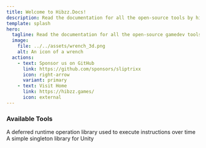 ```yaml
---
title: Welcome to Hibzz.Docs!
description: Read the documentation for all the open-source tools by hibzz.games
template: splash
hero:
  tagline: Read the documentation for all the open-source gamedev tools by hibzz.games
  image:
    file: ../../assets/wrench_3d.png
    alt: An icon of a wrench
  actions:
    - text: Sponsor us on GitHub
      link: https://github.com/sponsors/sliptrixx
      icon: right-arrow
      variant: primary
    - text: Visit Home
      link: https://hibzz.games/
      icon: external
---
```



### Available Tools

<CardGrid>
  <Card title="Dropl" icon='fluent-emoji:droplet' link='/dropl/installation'>
  A deferred runtime operation library used to execute instructions over time
  </Card>

  <Card title="Singleton" icon='fluent-emoji:file-cabinet'>
  A simple singleton library for Unity
  </Card>

</CardGrid>